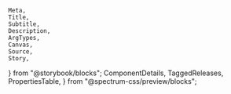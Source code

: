 	Meta,
	Title,
	Subtitle,
	Description,
	ArgTypes,
	Canvas,
	Source,
	Story,
} from "@storybook/blocks";
	ComponentDetails,
	TaggedReleases,
	PropertiesTable,
} from "@spectrum-css/preview/blocks";


<Meta of={TypographyStories} title="Docs" />

<Title of={TypographyStories} />
<Subtitle of={TypographyStories} />
<ComponentDetails of={TypographyStories} />

Spectrum typography is broken out into several separate components: [heading](#heading), [body](#body), [detail](#detail), and [code](#code). [Internationalized typography examples](#internationalized-typography) are also shown.

<Description of={TypographyStories.Default} />
<Canvas of={TypographyStories.Default} />

## Heading

<Description of={TypographyStories.HeadingVariants} />
<Canvas of={TypographyStories.HeadingVariants} />

### Heading sizes

<Description of={TypographyStories.HeadingSizes} />
<Canvas of={TypographyStories.HeadingSizes} />

## Body

<Description of={TypographyStories.BodyVariants} />
<Canvas of={TypographyStories.BodyVariants} />

### Body sizes

<Description of={TypographyStories.BodySizes} />
<Canvas of={TypographyStories.BodySizes} />

## Heading and body pairings

<Description of={TypographyStories.HeadingBodyHierarchy} />
<Canvas of={TypographyStories.HeadingBodyHierarchy} />

## Detail

<Description of={TypographyStories.DetailVariants} />
<Canvas of={TypographyStories.DetailVariants} />

### Detail sizes

<Description of={TypographyStories.DetailSizes} />
<Canvas of={TypographyStories.DetailSizes} />

## Code

<Description of={TypographyStories.CodeVariants} />
<Canvas of={TypographyStories.CodeVariants} />

### Code sizes

<Description of={TypographyStories.CodeSizes} />
<Canvas of={TypographyStories.CodeSizes} />

## Internationalized typography

### Internationalized heading

<Description of={TypographyStories.InternationalizedHeading} />
<Canvas of={TypographyStories.InternationalizedHeading} />

### Internationalized body

<Description of={TypographyStories.InternationalizedBody} />
<Canvas of={TypographyStories.InternationalizedBody} />

## Internationalized heading and body pairings

<Description of={TypographyStories.InternationalizedHeadingBodyHierarchy} />
<Canvas of={TypographyStories.InternationalizedHeadingBodyHierarchy} />

### Internationalized detail

<Description of={TypographyStories.InternationalizedDetail} />
<Canvas of={TypographyStories.InternationalizedDetail} />

### Internationalized code

<Description of={TypographyStories.InternationalizedCode} />
<Canvas of={TypographyStories.InternationalizedCode} />

## Properties

The component accepts the following inputs (properties):

<ArgTypes />

<PropertiesTable />

## Tagged releases

<TaggedReleases />
